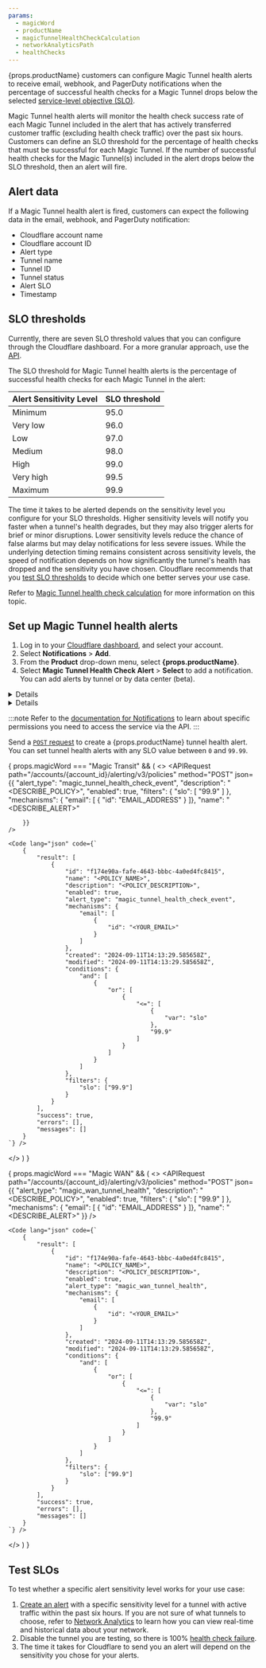 ```yaml
---
params:
  - magicWord
  - productName
  - magicTunnelHealthCheckCalculation
  - networkAnalyticsPath
  - healthChecks
---
```



{props.productName} customers can configure Magic Tunnel health alerts to receive email, webhook, and PagerDuty notifications when the percentage of successful <GlossaryTooltip term="tunnel health-check">health checks</GlossaryTooltip> for a Magic Tunnel drops below the selected <a href={props.magicTunnelHealthCheckCalculation}>service-level objective (SLO)</a>.

Magic Tunnel health alerts will monitor the health check success rate of each Magic Tunnel included in the alert that has actively transferred customer traffic (excluding health check traffic) over the past six hours. Customers can define an SLO threshold for the percentage of health checks that must be successful for each Magic Tunnel. If the number of successful health checks for the Magic Tunnel(s) included in the alert drops below the SLO threshold, then an alert will fire.

## Alert data

If a Magic Tunnel health alert is fired, customers can expect the following data in the email, webhook, and PagerDuty notification:

- Cloudflare account name
- Cloudflare account ID
- Alert type
- Tunnel name
- Tunnel ID
- Tunnel status
- Alert SLO
- Timestamp

## SLO thresholds

Currently, there are seven SLO threshold values that you can configure through the Cloudflare dashboard. For a more granular approach, use the [API](#set-up-magic-tunnel-health-alerts).

The SLO threshold for Magic Tunnel health alerts is the percentage of successful health checks for each Magic Tunnel in the alert:

| Alert Sensitivity Level | SLO threshold |
| --- 										| --- 					|
| Minimum 								| 95.0 					|
| Very low 								| 96.0					|
| Low 										| 97.0 					|
| Medium 									| 98.0 					|
| High 										| 99.0 					|
| Very high 							| 99.5					|
| Maximum 								| 99.9					|

The time it takes to be alerted depends on the sensitivity level you configure for your SLO thresholds. Higher sensitivity levels will notify you faster when a tunnel's health degrades, but they may also trigger alerts for brief or minor disruptions. Lower sensitivity levels reduce the chance of false alarms but may delay notifications for less severe issues. While the underlying detection timing remains consistent across sensitivity levels, the speed of notification depends on how significantly the tunnel's health has dropped and the sensitivity you have chosen. Cloudflare recommends that you [test SLO thresholds](#test-slos) to decide which one better serves your use case.

Refer to <a href={props.magicTunnelHealthCheckCalculation}>Magic Tunnel health check calculation</a> for more information on this topic.


## Set up Magic Tunnel health alerts

<Tabs syncKey="dashPlusAPI"> <TabItem label="Dashboard">

1. Log in to your [Cloudflare dashboard](https://dash.cloudflare.com/login), and select your account.
2. Select **Notifications** > **Add**.
3. From the **Product** drop-down menu, select **{props.productName}**.
4. Select **Magic Tunnel Health Check Alert** > **Select** to add a notification. You can add alerts by tunnel or by data center (beta).

<Details header="Alert by tunnel">

5. Select **Alert by tunnel**.
6. Enter a name and description for the notification.
7. Add webhooks or an email address for the person who should receive the notification, and select **Next**.
8. Select the **Alert Sensitivity Level** threshold from the dropdown menu. The threshold is predefined to _Medium (98.0)_. There are options available between _Minimum (95.0)_ and _Maximum (99.9)_. Refer to <a href={props.magicTunnelHealthCheckCalculation}>Magic Tunnel health check calculation</a> for more information on this topic.
9. From the **Alert interval** drop-down menu, set the minimum amount of time that must pass before a duplicate alert is sent to you. Options range from five minutes to seven days.
10. Enable **Set as default alert for any new tunnels created in the future** if you want the alert sensitivity level you chose to be automatically applied to all new tunnels you create.
11. Select **Next**.
12. Choose the tunnels you want to receive alerts for. You can search by specific tunnel names, or filter them by type (GRE, IPsec and CNI). Select **Next**.
13. Review the details of your alert. If you are happy with them, select **Create alert**.

</Details>

<Details header="Alert by data center (beta)">

5. Select **Alert by data center**.
6. Enter a name and description for the notification.
7. Add webhooks or an email address for the person who should receive the notification, and select **Next**.
8. Select the **Alert Sensitivity Level** threshold from the dropdown menu. The threshold is predefined to _Medium (98.0)_. There are options available between _Minimum (95.0)_ and _Maximum (99.9)_. Refer to <a href={props.magicTunnelHealthCheckCalculation}>Magic Tunnel health check calculation</a> for more information on this topic.
9. From the **Alert interval** drop-down menu, set the minimum amount of time that must pass before a duplicate alert is sent to you. Options range from five minutes to seven days.
10. Choose the data centers you want to receive alerts for, and select **Next**.
11. Choose the tunnels you want to receive alerts for. You can search by specific tunnel names, or filter them by type (GRE, IPsec and CNI). Select **Next**.
12. Review the details of your alert. If you are happy with them, select **Create alert**.

</Details>

</TabItem> <TabItem label="API">

:::note
Refer to the [documentation for Notifications](/notifications/get-started/) to learn about specific permissions you need to access the service via the API.
:::

Send a [`POST` request](/api/resources/alerting/subresources/policies/methods/create/) to create a {props.productName} tunnel health alert. You can set tunnel health alerts with any SLO value between `0` and `99.99`.


{ props.magicWord === "Magic Transit" && (
  <>
	<APIRequest
		path="/accounts/{account_id}/alerting/v3/policies"
		method="POST"
		json={{
			"alert_type": "magic_tunnel_health_check_event",
			"description": "<DESCRIBE_POLICY>",
			"enabled": true,
			"filters": {
				"slo": [
					"99.9"
				]
			},
			"mechanisms": {
				"email": [
					{
						"id": "EMAIL_ADDRESS"
					}
				]},
			"name": "<DESCRIBE_ALERT>"

		}}
	/>

	<Code lang="json" code={`
		{
			"result": [
				{
					"id": "f174e90a-fafe-4643-bbbc-4a0ed4fc8415",
					"name": "<POLICY_NAME>",
					"description": "<POLICY_DESCRIPTION>",
					"enabled": true,
					"alert_type": "magic_tunnel_health_check_event",
					"mechanisms": {
						"email": [
							{
								"id": "<YOUR_EMAIL>"
							}
						]
					},
					"created": "2024-09-11T14:13:29.585658Z",
					"modified": "2024-09-11T14:13:29.585658Z",
					"conditions": {
						"and": [
							{
								"or": [
									{
										"<=": [
											{
												"var": "slo"
											},
											"99.9"
										]
									}
								]
							}
						]
					},
					"filters": {
						"slo": ["99.9"]
					}
				}
			],
			"success": true,
			"errors": [],
			"messages": []
		}
	`} />
  </>
  )
}

{ props.magicWord === "Magic WAN" && (
  <>
	<APIRequest
		path="/accounts/{account_id}/alerting/v3/policies"
		method="POST"
		json={{
			"alert_type": "magic_wan_tunnel_health",
			"description": "<DESCRIBE_POLICY>",
			"enabled": true,
			"filters": {
				"slo": [
					"99.9"
				]
			},
			"mechanisms": {
				"email": [
					{
						"id": "EMAIL_ADDRESS"
					}
				]},
			"name": "<DESCRIBE_ALERT>"
		}}
	/>

	<Code lang="json" code={`
		{
			"result": [
				{
					"id": "f174e90a-fafe-4643-bbbc-4a0ed4fc8415",
					"name": "<POLICY_NAME>",
					"description": "<POLICY_DESCRIPTION>",
					"enabled": true,
					"alert_type": "magic_wan_tunnel_health",
					"mechanisms": {
						"email": [
							{
								"id": "<YOUR_EMAIL>"
							}
						]
					},
					"created": "2024-09-11T14:13:29.585658Z",
					"modified": "2024-09-11T14:13:29.585658Z",
					"conditions": {
						"and": [
							{
								"or": [
									{
										"<=": [
											{
												"var": "slo"
											},
											"99.9"
										]
									}
								]
							}
						]
					},
					"filters": {
						"slo": ["99.9"]
					}
				}
			],
			"success": true,
			"errors": [],
			"messages": []
		}
	`} />


  </>
  )
}

</TabItem> </Tabs>

## Test SLOs

To test whether a specific alert sensitivity level works for your use case:

1. [Create an alert](#set-up-magic-tunnel-health-alerts) with a specific sensitivity level for a tunnel with active traffic within the past six hours. If you are not sure of what tunnels to choose, refer to <a href={props.networkAnalyticsPath}>Network Analytics</a> to learn how you can view real-time and historical data about your network.
2. Disable the tunnel you are testing, so there is 100% <a href={props.healthChecks}>health check failure</a>.
3. The time it takes for Cloudflare to send you an alert will depend on the sensitivity you chose for your alerts.
